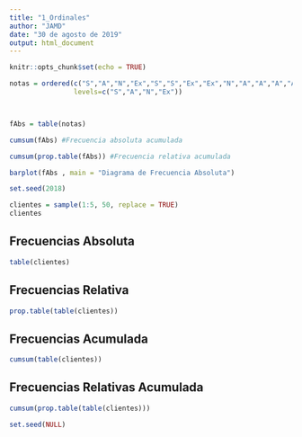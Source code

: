 ```yaml
---
title: "1_Ordinales"
author: "JAMD"
date: "30 de agosto de 2019"
output: html_document
---
```


```r
knitr::opts_chunk$set(echo = TRUE)
```

```r
notas = ordered(c("S","A","N","Ex","S","S","Ex","Ex","N","A","A","A","A","N","S"),
                levels=c("S","A","N","Ex"))



fAbs = table(notas)

cumsum(fAbs) #Frecuencia absoluta acumulada

cumsum(prop.table(fAbs)) #Frecuencia relativa acumulada

barplot(fAbs , main = "Diagrama de Frecuencia Absoluta")

```

```r
set.seed(2018)

clientes = sample(1:5, 50, replace = TRUE)
clientes

```

## Frecuencias Absoluta
```r
table(clientes)
```

## Frecuencias Relativa
```r
prop.table(table(clientes))
```

## Frecuencias Acumulada
```r
cumsum(table(clientes))
```

## Frecuencias Relativas Acumulada
```r
cumsum(prop.table(table(clientes)))
```



```r
set.seed(NULL)
```

